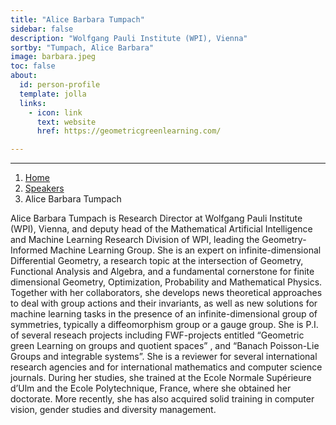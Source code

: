 ```yaml
---
title: "Alice Barbara Tumpach"
sidebar: false
description: "Wolfgang Pauli Institute (WPI), Vienna"
sortby: "Tumpach, Alice Barbara"
image: barbara.jpeg
toc: false
about:
  id: person-profile
  template: jolla
  links:
    - icon: link
      text: website
      href: https://geometricgreenlearning.com/

---
```

---

```{=html}
<nav aria-label="breadcrumb">
  <ol class="breadcrumb">
    <li class="breadcrumb-item"><a href="../../index.html">Home</a></li>
    <li class="breadcrumb-item"><a href="../../speaker.html">Speakers</a></li>
    <li class="breadcrumb-item active">Alice Barbara Tumpach</li>

  </ol>
</nav>
```

:::{#person-profile}
:::

Alice Barbara Tumpach is  Research Director at Wolfgang Pauli Institute (WPI), Vienna, and deputy head of the Mathematical Artificial Intelligence and Machine Learning Research Division of WPI, leading the Geometry-Informed Machine Learning Group. 
She is an expert on infinite-dimensional Differential Geometry, a research topic at the intersection of Geometry, Functional Analysis and Algebra, and a fundamental cornerstone for finite dimensional Geometry, Optimization, Probability and Mathematical Physics. 
Together with her collaborators, she develops news theoretical approaches to deal with group actions and their invariants, as well as new solutions for machine learning tasks in the presence of an infinite-dimensional group of symmetries, typically a diffeomorphism group or a gauge group. 
She is P.I. of several reseach projects including  FWF-projects entitled "Geometric green Learning on groups and quotient spaces" , and "Banach Poisson-Lie Groups and integrable systems". 
She is a reviewer for several international research agencies and for international mathematics and computer science journals. 
During her studies, she trained at the Ecole Normale Supérieure d'Ulm and the Ecole Polytechnique, France, where she obtained her doctorate. 
More recently, she has also acquired solid training in computer vision, gender studies and diversity management. 
